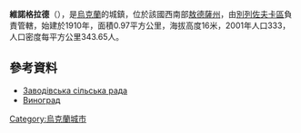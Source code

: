 {{coord|47|13|53|N|30|47|35|E|scale:30000|display=title}}

'''維諾格拉德'''（{{lang-uk|Виноград}}），是[[烏克蘭|烏克蘭]]的城鎮，位於該國西南部[[敖德薩州|敖德薩州]]，由[[別列佐夫卡區|別列佐夫卡區]]負責管轄，始建於1910年，面積0.97平方公里，海拔高度16米，2001年人口333，人口密度每平方公里343.65人。

==參考資料==
*[http://gska2.rada.gov.ua/pls/z7502/A007?rdat1=09.12.2010&rf7691=9542 Заводівська сільська рада]{{dead link|date=2018年1月 |bot=InternetArchiveBot |fix-attempted=yes }}
* [http://gska2.rada.gov.ua/pls/z7502/A005?rdat1=09.12.2010&rf7571=23721 Виноград]{{dead link|date=2018年4月 |bot=InternetArchiveBot |fix-attempted=yes }}

{{Ukraine-geo-stub}}
[[Category:烏克蘭城市|Category:烏克蘭城市]]